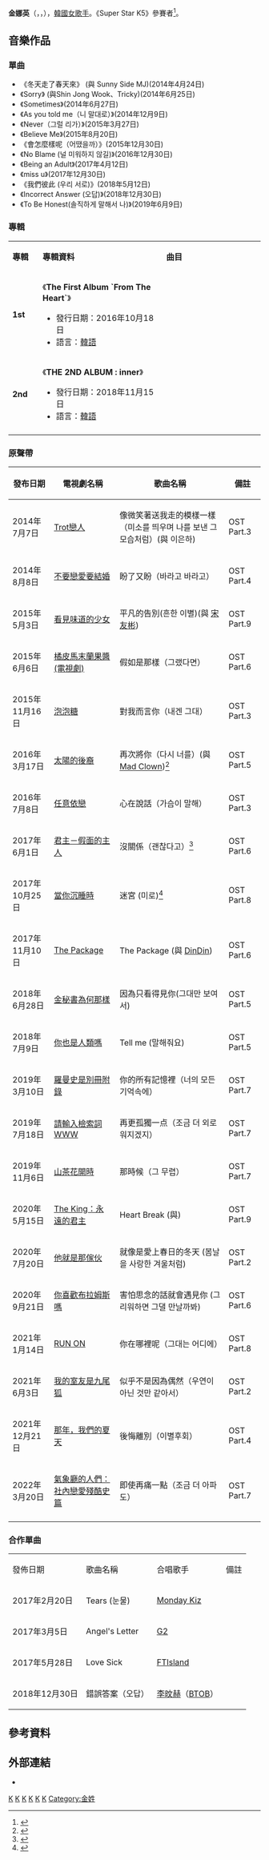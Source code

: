 {{主條目消歧義|本條目不是[[娜英|娜英]]}}
{{藝人
|姓名 = 金娜英
|類型 = 女歌手
|圖片 = 
|圖片尺寸 = 
|圖片簡介 = 
|外文名 = 김나영
|外文 = ko
|羅馬拼音 = Kim Na Young
|原名 = 
|暱稱 = 
|國籍 = {{KOR}}
|出生日期 = {{birth_date_and_age|1991|12|31}}
|出生地點 = {{KOR}}[[首爾特別市|首爾特別市]]
|宗教信仰 = 
|語言 = [[韓語|韓語]]
|職業 = [[歌手|歌手]]
|母校 = [[首爾藝術大學|首爾藝術大學]]實用音樂系
|出道作 = 《As you told me / 니 말대로》
|出道日期 = 2014年12月9日
|代表作 = 
|活躍年代 = 
|經紀公司 = Neverland Entertainment
|相關團體 = 
|網站 = 
}}

'''金娜英'''（{{lang-ko|김나영}}，{{lang-en|Kim Na-Young}}，{{bd|1991年|12月31日|}}），[[韓國|韓國]][[女歌手|女歌手]]。《Super Star K5》參賽者<ref>{{cite news|url=http://www.newspim.com/news/view/20160113000222|title='올드스쿨' 슈퍼스타K5 출신 김나영, 4년째 핑크빛 열애 중 "상대는 음악 공부하는 일반인"|publisher=newspim|accessdate=2018-07-09|date=2016-01-13|language=ko}}</ref>。

== 音樂作品 ==

=== 單曲 ===

*《冬天走了春天來》 (與 Sunny Side MJ)(2014年4月24日)
*《Sorry》 (與Shin Jong Wook、Tricky)(2014年6月25日)
*《Sometimes》(2014年6月27日)
*《As you told me（니 말대로）》(2014年12月9日)
*《Never（그럴 리가）》(2015年3月27日)
*《Believe Me》(2015年8月20日)
*《會怎麼樣呢（어땠을까）》(2015年12月30日)
*《No Blame (널 미워하지 않길)》(2016年12月30日)
*《Being an Adult》(2017年4月12日)
*《miss u》(2017年12月30日)
*《我們彼此 (우리 서로)》(2018年5月12日)
*《Incorrect Answer (오답)》(2018年12月30日)
*《To Be Honest(솔직하게 말해서 나)》(2019年6月9日)

===專輯===
{|class="wikitable" style="background"
|-style="background;color" align="center"
|width="50px"| '''專輯''' 
| width="300px"| '''專輯資料'''
| width="250px"| '''曲目'''
|-
|'''1st'''
|《'''The First Album `From The Heart`'''》
* 發行日期：2016年10月18日
* 語言：[[韓語|韓語]]
|align="left" style="font-size: 90%;"|
{{hidden|曲目|
# 그래 그래
# 가끔 내가
# '''꺼내본다(Watch memories)'''
# 너를 만나기 전
# 시들어가
# 마음 (Prod. by MAKTUB)
# 그럴 리가
# 어땠을까
# 니 말대로
# 길
# 꺼내본다 (Inst.)
# 그래 그래 (Inst.) }}
|-
|'''2nd'''
|《'''THE 2ND ALBUM : inner'''》
* 發行日期：2018年11月15日
* 語言：[[韓語|韓語]]
|align="left" style="font-size: 90%;"|
{{hidden|曲目|
# A Sad Night
# '''그 한마디（I Can't Say That）'''
# I Want You
# Being an Adult
# Forget
# Like that
# But I Must
# May Be
# No Blame (Prod. By Ha Dong Qn)
# 我們彼此（우리 서로）
# miss u
# I Can't Say That (Inst.) }}
|-
|}

=== 原聲帶 ===
{| class="wikitable"
!發布日期!!電視劇名稱!!歌曲名稱!!備註
|-
|2014年7月7日
|[[Trot戀人|Trot戀人]]
|像微笑著送我走的模樣一樣（미소를 띄우며 나를 보낸 그 모습처럼）(與 이은하)
|OST Part.3
|-
|2014年8月8日
|[[不要戀愛要結婚|不要戀愛要結婚]]
|盼了又盼（바라고 바라고）
|OST Part.4
|-
|2015年5月3日
|[[看見味道的少女|看見味道的少女]]
|平凡的告別(흔한 이별)(與 [[宋友彬|宋友彬]])
|OST Part.9
|-
|2015年6月6日
|[[橘皮馬末蘭果醬_(電視劇)|橘皮馬末蘭果醬 (電視劇)]]
|假如是那樣（그랬다면）
|OST Part.6
|-
|2015年11月16日
|[[泡泡糖|泡泡糖]]
|對我而言你（내겐 그대）
|OST Part.3
|-
|2016年3月17日
|[[太陽的後裔|太陽的後裔]]
|再次將你（다시 너를）(與[[Mad_Clown|Mad Clown]])<ref>{{cite news|url=https://news.sbs.co.kr/news/endPage.do?news_id=N1003472991|title=김나영X매드클라운, 드라마 OST '다시 너를' 실시간 차트 1위|publisher=SBS News|accessdate=2018-07-09|date=2016-03-17|language=ko}}</ref>
|OST Part.5
|-
|2016年7月8日
|[[任意依戀|任意依戀]]
|心在說話（가슴이 말해）
|OST Part.3
|-
|2017年6月1日
|[[君主－假面的主人|君主－假面的主人]]
|沒關係（괜찮다고）<ref>{{cite news|url=http://www.nextdaily.co.kr/news/article.html?id=20170601800012|title=김나영, ‘군주’ 긴장감 높인다...OST ‘괜찮다고’ 오늘(1일) 공개|publisher=nextdaily|accessdate=2018-07-09|date=2017-06-01|language=ko}}</ref>
|OST Part.6
|-
|2017年10月25日
|[[當你沉睡時|當你沉睡時]]
|迷宮 (미로)<ref>{{cite news|url=http://www.xportsnews.com/jenter/?ac=article_view&entry_id=907514&_REFERER=https%3A%2F%2Fwww.google.com.tw%2F|title='음원퀸' 김나영, '당잠사' OST '미로' 참여…배수지 테마곡|publisher=xportsnews|accessdate=2018-07-09|date=2017-10-26|language=ko|archive-date=2019-07-01|archive-url=https://web.archive.org/web/20190701032327/http://www.xportsnews.com/jenter/?ac=article_view&entry_id=907514&_REFERER=https%3A%2F%2Fwww.google.com.tw%2F|dead-url=no}}</ref>
|OST Part.8
|-
|2017年11月10日
|[[The_Package|The Package]]
|The Package (與 [[DinDin|DinDin]])
|OST Part.6
|-
|2018年6月28日
|[[金秘書為何那樣|金秘書為何那樣]]
|因為只看得見你(그대만 보여서)
|OST Part.5
|-
|2018年7月9日
|[[你也是人類嗎|你也是人類嗎]]
|Tell me (말해줘요)
|OST Part.5
|-
|2019年3月10日
|[[羅曼史是別冊附錄|羅曼史是別冊附錄]]
|你的所有記憶裡（너의 모든 기억속에）
|OST Part.7
|-
|2019年7月18日
|[[請輸入檢索詞WWW|請輸入檢索詞WWW]]
|再更孤獨一点（조금 더 외로워지겠지）
|OST Part.7
|-
|2019年11月6日
|[[山茶花開時|山茶花開時]]
|那時候（그 무렵）
|OST Part.7
|-
|2020年5月15日
|[[The_King：永遠的君主|The King：永遠的君主]]
|Heart Break (與{{link-ko|Gaeko|개코}})
|OST Part.9
|-
|2020年7月20日
|[[他就是那傢伙|他就是那傢伙]]
|就像是愛上春日的冬天 (봄날을 사랑한 겨울처럼)
|OST Part.2
|-
|2020年9月21日
|[[你喜歡布拉姆斯嗎|你喜歡布拉姆斯嗎]]
|害怕思念的話就會遇見你 (그리워하면 그댈 만날까봐)
|OST Part.6
|-
|2021年1月14日
|[[Run_On|RUN ON]]
|你在哪裡呢（그대는 어디에）
|OST Part.8
|-
|2021年6月3日
|[[我的室友是九尾狐|我的室友是九尾狐]]
|似乎不是因為偶然（우연이 아닌 것만 같아서）
|OST Part.2
|-
|2021年12月21日
|[[那年，我們的夏天_(電視劇)|那年，我們的夏天]]
|後悔離別（이별후회）
|OST Part.4
|-
|2022年3月20日
|[[氣象廳的人們：社內戀愛殘酷史篇|氣象廳的人們：社內戀愛殘酷史篇]]
|即使再痛一點（조금 더 아파도）
|OST Part.7
|-
|}

=== 合作單曲 ===
{|class=wikitable
|-style="background; font-weight:bold; text-align:center;"
|發佈日期||歌曲名稱||合唱歌手||備註
|-
| 2017年2月20日 || Tears (눈물) || [[Monday_Kiz|Monday Kiz]] || 
|-
| 2017年3月5日 || Angel's Letter  || [[G2|G2]] || 
|-
| 2017年5月28日 || Love Sick  || [[FTIsland|FTIsland]] || 
|-
|2018年12月30日
|錯誤答案（오답）
|[[李旼赫|李旼赫]]（[[BTOB|BTOB]]）
|
|}

== 參考資料 ==
{{Reflist}}

== 外部連結 ==
* {{Facebook|Singerkimnayoung}}

[[Category:韓國女歌手|K]]
[[Category:韓語流行音樂歌手|K]]
[[Category:韓國流行音樂歌手|K]]
[[Category:韓國節奏藍調歌手|K]]
[[Category:首爾藝術大學校友|K]]
[[Category:首爾特別市出身人物|K]]
[[Category:金姓|Category:金姓]]